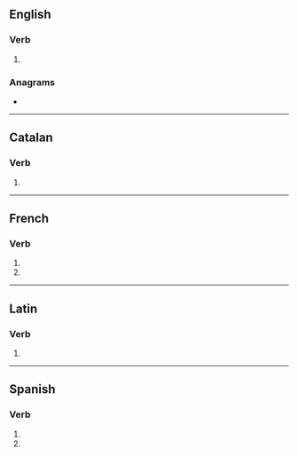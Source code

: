 {{also|inhalés}}
==English==

===Verb===
{{head|en|verb form}}

# {{en-third-person singular of|inhale}}

===Anagrams===
* {{anagrams|en|a=aehilns|Ashline}}

----

==Catalan==

===Verb===
{{head|ca|verb form}}

# {{ca-verb form of|p=2|n=sg|t=pres|m=ind|inhalar}}

----

==French==

===Verb===
{{head|fr|verb form}}

# {{inflection of|fr|inhaler||2|s|pres|indc}}
# {{inflection of|fr|inhaler||2|s|pres|subj}}

----

==Latin==

===Verb===
{{la-verb-form|inhālēs}}

# {{inflection of|la|inhālō||2|s|pres|actv|subj}}

----

==Spanish==

===Verb===
{{head|es|verb form}}

# {{es-verb form of|ending=ar|mood=imperative|sense=negative|pers=2|formal=no|number=singular|inhalar}}
# {{es-verb form of|ending=ar|mood=subjunctive|tense=present|pers=2|formal=no|number=singular|inhalar}}